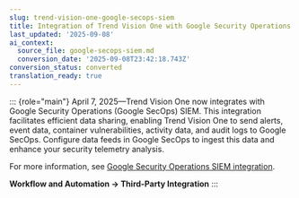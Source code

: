 ```yaml
---
slug: trend-vision-one-google-secops-siem
title: Integration of Trend Vision One with Google Security Operations SIEM
last_updated: '2025-09-08'
ai_context:
  source_file: google-secops-siem.md
  conversion_date: '2025-09-08T23:42:18.743Z'
conversion_status: converted
translation_ready: true
---
```


::: {role="main"}
April 7, 2025—Trend Vision One now integrates with Google Security Operations (Google SecOps) SIEM. This integration facilitates efficient data sharing, enabling Trend Vision One to send alerts, event data, container vulnerabilities, activity data, and audit logs to Google SecOps. Configure data feeds in Google SecOps to ingest this data and enhance your security telemetry analysis.

For more information, see [Google Security Operations SIEM integration](google-secops.mdx).

**Workflow and Automation → Third-Party Integration**
:::
